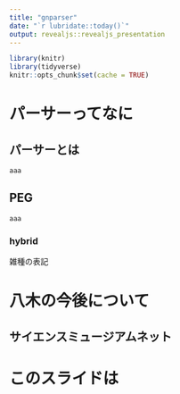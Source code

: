 ```yaml
---
title: "gnparser"
date: "`r lubridate::today()`"
output: revealjs::revealjs_presentation
---
```


```r
library(knitr)
library(tidyverse)
knitr::opts_chunk$set(cache = TRUE)
```

# パーサーってなに

## パーサーとは

`aaa`


## PEG

`aaa`


### hybrid

雑種の表記


# 八木の今後について

## サイエンスミュージアムネット



# このスライドは
